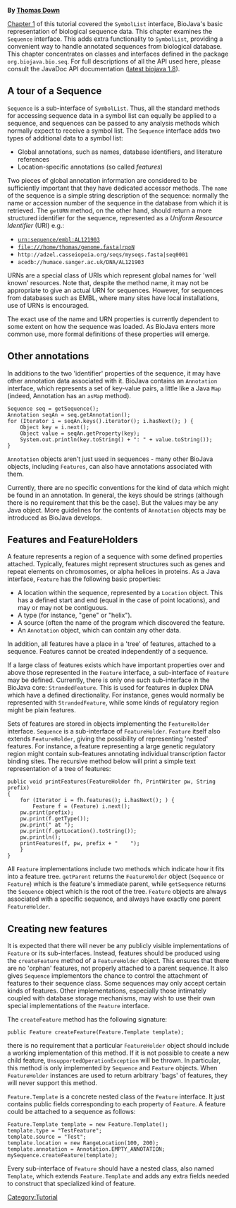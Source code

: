 '''By [mailto:td2@sanger.ac.uk Thomas Down]'''

[[BioJava:Tutorial:Symbols and SymbolLists|Chapter 1]] of this tutorial covered the <code>SymbolList</code> interface, BioJava's basic representation of biological sequence data. This chapter examines the <code>Sequence</code> interface. This adds extra functionality to <code>SymbolList</code>, providing a convenient way to handle annotated sequences from biological database. This chapter concentrates on classes and interfaces defined in the package <code>org.biojava.bio.seq</code>. For full descriptions of all the API used here, please consult the JavaDoc API documentation ([http://www.biojava.org/docs/api1.8/ latest biojava 1.8]). 


== A tour of a Sequence ==

<code>Sequence</code> is a sub-interface of <code>SymbolList</code>. Thus, all the standard methods for accessing sequence data in a symbol list can equally be applied to a sequence, and sequences can be passed to any analysis methods which normally expect to receive a symbol list. The <code>Sequence</code> interface adds two types of additional data to a symbol list: 

* Global annotations, such as names, database identifiers, and literature references 
* Location-specific annotations (so called ''features'') 

Two pieces of global annotation information are considered to be sufficiently important that they have dedicated accessor methods. The <code>name</code> of the sequence is a simple string description of the sequence: normally the name or accession number of the sequence in the database from which it is retrieved. The <code>getURN</code> method, on the other hand, should return a more structured identifier for the sequence, represented as a ''Uniform Resource Identifier'' (URI) e.g.: 

* <code>urn:sequence/embl:AL121903</code>
* <code>file:///home/thomas/genome.fasta|rpoN</code>
* <code><nowiki>http://adzel.casseiopeia.org/seqs/myseqs.fasta|seq0001</nowiki></code> 
* <code>acedb://humace.sanger.ac.uk/DNA/AL121903</code>

URNs are a special class of URIs which represent global names for 'well known' resources. Note that, despite the method name, it may not be appropriate to give an actual URN for sequences. However, for sequences from databases such as EMBL, where many sites have local installations, use of URNs is encouraged. 

The exact use of the name and URN properties is currently dependent to some extent on how the sequence was loaded. As BioJava enters more common use, more formal definitions of these properties will emerge.

== Other annotations ==
In additions to the two 'identifier' properties of the sequence, it may have other annotation data associated with it. BioJava contains an <code>Annotation</code> interface, which represents a set of key-value pairs, a little like a Java <code>Map</code> (indeed, Annotation has an <code>asMap</code> method). 

<pre>Sequence seq = getSequence();
Annotation seqAn = seq.getAnnotation();
for (Iterator i = seqAn.keys().iterator(); i.hasNext(); ) {
    Object key = i.next();
    Object value = seqAn.getProperty(key);
    System.out.println(key.toString() + ": " + value.toString());
}</pre>

<code>Annotation</code> objects aren't just used in sequences - many other BioJava objects, including <code>Features</code>, can also have annotations associated with them. 

Currently, there are no specific conventions for the kind of data which might be found in an annotation. In general, the keys should be strings (although there is no requirement that this be the case). But the values may be any Java object. More guidelines for the contents of <code>Annotation</code> objects may be introduced as BioJava develops.

== Features and FeatureHolders ==

A feature represents a region of a sequence with some defined properties attached. Typically, features might represent structures such as genes and repeat elements on chromosomes, or alpha helices in proteins. As a Java interface, <code>Feature</code> has the following basic properties: 

* A location within the sequence, represented by a <code>Location</code> object. This has a defined start and end (equal in the case of point locations), and may or may not be contiguous. 
* A type (for instance, "gene" or "helix"). 
* A source (often the name of the program which discovered the feature. 
* An <code>Annotation</code> object, which can contain any other data. 

In addition, all features have a place in a 'tree' of features, attached to a sequence. Features cannot be created independently of a sequence. 

If a large class of features exists which have important properties over and above those represented in the <code>Feature</code> interface, a sub-interface of <code>Feature</code> may be defined. Currently, there is only one such sub-interface in the BioJava core: <code>StrandedFeature</code>. This is used for features in duplex DNA which have a defined directionality. For instance, genes would normally be represented with <code>StrandedFeature</code>, while some kinds of regulatory region might be plain features. 

Sets of features are stored in objects implementing the <code>FeatureHolder</code> interface. <code>Sequence</code> is a sub-interface of <code>FeatureHolder</code>. <code>Feature</code> itself also extends <code>FeatureHolder</code>, giving the possibility of representing 'nested' features. For instance, a feature representing a large genetic regulatory region might contain sub-features annotating individual transcription factor binding sites. The recursive method below will print a simple text representation of a tree of features: 

<pre>public void printFeatures(FeatureHolder fh, PrintWriter pw, String prefix)
{
    for (Iterator i = fh.features(); i.hasNext(); ) {
        Feature f = (Feature) i.next();
	pw.print(prefix);
	pw.print(f.getType());
	pw.print(" at ");
	pw.print(f.getLocation().toString());
	pw.println();
	printFeatures(f, pw, prefix + "    ");
    }
}</pre>

All <code>Feature</code> implementations include two methods which indicate how it fits into a feature tree. <code>getParent</code> returns the <code>FeatureHolder</code> object (<code>Sequence</code> or <code>Feature</code>) which is the feature's immediate parent, while <code>getSequence</code> returns the <code>Sequence</code> object which is the root of the tree. <code>Feature</code> objects are always associated with a specific sequence, and always have exactly one parent <code>FeatureHolder</code>.

== Creating new features ==

It is expected that there will never be any publicly visible implementations of <code>Feature</code> or its sub-interfaces. Instead, features should be produced using the <code>createFeature</code> method of a <code>FeatureHolder</code> object. This ensures that there are no 'orphan' features, not properly attached to a parent sequence. It also gives <code>Sequence</code> implementors the chance to control the attachment of features to their sequence class. Some sequences may only accept certain kinds of features. Other implementations, especially those intimately coupled with database storage mechanisms, may wish to use their own special implementations of the <code>Feature</code> interface. 

The <code>createFeature</code> method has the following signature:

<pre>public Feature createFeature(Feature.Template template);</pre>

there is no requirement that a particular <code>FeatureHolder</code> object should include a working implementation of this method. If it is not possible to create a new child feature, <code>UnsupportedOperationException</code> will be thrown. In particular, this method is only implemented by <code>Sequence</code> and <code>Feature</code> objects. When <code>FeatureHolder</code> instances are used to return arbitrary 'bags' of features, they will never support this method. 

<code>Feature.Template</code> is a concrete nested class of the <code>Feature</code> interface. It just contains public fields corresponding to each property of <code>Feature</code>. A feature could be attached to a sequence as follows: 

<pre>Feature.Template template = new Feature.Template();
template.type = "TestFeature";
template.source = "Test";
template.location = new RangeLocation(100, 200);
template.annotation = Annotation.EMPTY_ANNOTATION;
mySequence.createFeature(template);</pre>

Every sub-interface of <code>Feature</code> should have a nested class, also named <code>Template</code>, which extends <code>Feature.Template</code> and adds any extra fields needed to construct that specialized kind of feature. 

{{Tutorial:Footer}}
[[Category:Tutorial]]